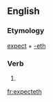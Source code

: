 ==English==

===Etymology===
[[expect]] + [[-eth]]

===Verb===
{{head|en|verb form}}

# {{en-archaic third-person singular of|expect}}

[[fr:expecteth]]